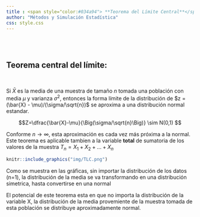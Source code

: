 ```yaml
---
title : <span style="color:#034a94"> **Teorema del Límite Central**</span>
author: "Métodos y Simulación Estadística"
css: style.css
---
```


<br/><br/>

## **Teorema central del límite**: 

<br/>

Si $\bar{X}$ es la media de una muestra de tamaño $n$ tomada una población con media $\mu$ y varianza $\sigma^{2}$, entonces la forma límite de la distribución de  $z =(\bar{X} - \mu)/(\sigma/\sqrt{n})$ se aproxima a una distribución normal estandar.


$$Z=\dfrac{\bar{X}-\mu}{\Big(\sigma/\sqrt{n}\Big)} \sim N(0,1) $$

Conforme $n\rightarrow \infty$, esta aproximación es cada vez más próxima a la normal. Este teorema es aplicable tambien a la variable **total** de sumatoria de los valores de la muestra $T_{n}=X_{1}+X_{2}+...+X_{n}$



```r
knitr::include_graphics("img/TLC.png")
```

Como se muestra en las gráficas, sin importar la distribución de los datos (n=1), la distribución de la media se va transformando en una distribución simetrica, hasta convertirse en una normal  


El potencial de este teorema esta en que no importa la distribución de la variable X, la distribución de la media provemiente de la muestra tomada de esta población se distribuye aproximadamente normal. 

<br/><br/>
